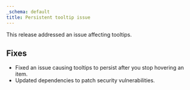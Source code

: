 ```yaml
---
_schema: default
title: Persistent tooltip issue
---
```

This release addressed an issue affecting tooltips.

## Fixes

* Fixed an issue causing tooltips to persist after you stop hovering an item.
* Updated dependencies to patch security vulnerabilities.
